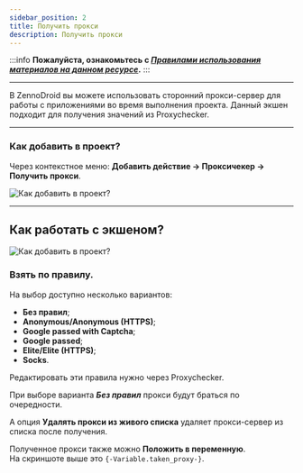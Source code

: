 ```yaml
---
sidebar_position: 2
title: Получить прокси
description: Получить прокси
---  
```

:::info **Пожалуйста, ознакомьтесь с [*Правилами использования материалов на данном ресурсе*](../Disclaimer).**
:::  
_______________________________________________    

В ZennoDroid вы можете использовать сторонний прокси-сервер для работы с приложениями во время выполнения проекта. Данный экшен подходит для получения значений из Proxychecker.  
_______________________________________________ 
### Как добавить в проект?  
Через контекстное меню: **Добавить действие → Проксичекер → Получить прокси**.  

![Как добавить в проект?](./assets/GetProxy/GetProxy_pic1.png) 
_______________________________________________ 
## Как работать с экшеном?  
![Как добавить в проект?](./assets/GetProxy/GetProxy_pic2.png)   

### Взять по правилу.  
На выбор доступно несколько вариантов:  
- **Без правил**;  
- **Anonymous/Anonymous (HTTPS)**;  
- **Google passed with Captcha**;  
- **Google passed**;  
- **Elite/Elite (HTTPS)**;  
- **Socks**.  

Редактировать эти правила нужно через Proxychecker.  

При выборе варианта ***Без правил*** прокси будут браться по очередности.  

А опция **Удалять прокси из живого списка** удаляет прокси-сервер из списка после получения.  

Полученное прокси также можно **Положить в переменную**.  
На скриншоте выше это `{-Variable.taken_proxy-}`.   
